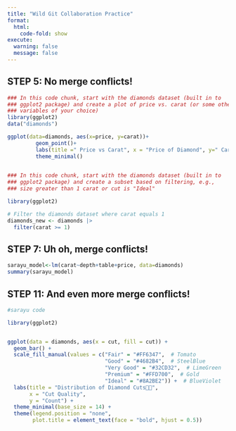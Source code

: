 ```yaml
---
title: "Wild Git Collaboration Practice"
format: 
  html:
    code-fold: show
execute: 
  warning: false
  message: false
---
```



## STEP 5: No merge conflicts!

```r
### In this code chunk, start with the diamonds dataset (built in to
### ggplot2 package) and create a plot of price vs. carat (or some other
### variables of your choice)
library(ggplot2)
data("diamonds")

ggplot(data=diamonds, aes(x=price, y=carat))+
         geom_point()+
         labs(title =" Price vs Carat", x = "Price of Diamond", y=" Carat")+
         theme_minimal()
       


```

```r
### In this code chunk, start with the diamonds dataset (built in to
### ggplot2 package) and create a subset based on filtering, e.g., 
### size greater than 1 carat or cut is "Ideal"

library(ggplot2)

# Filter the diamonds dataset where carat equals 1
diamonds_new <- diamonds |> 
  filter(carat >= 1)


```

## STEP 7: Uh oh, merge conflicts!

```r

sarayu_model<-lm(carat~depth+table+price, data=diamonds)
summary(sarayu_model)

```

## STEP 11: And even more merge conflicts!

```r
#sarayu code

library(ggplot2)


ggplot(data = diamonds, aes(x = cut, fill = cut)) + 
  geom_bar() +  
  scale_fill_manual(values = c("Fair" = "#FF6347",  # Tomato
                               "Good" = "#4682B4",  # SteelBlue
                               "Very Good" = "#32CD32",  # LimeGreen
                               "Premium" = "#FFD700",  # Gold
                               "Ideal" = "#8A2BE2")) +  # BlueViolet
  labs(title = "Distribution of Diamond Cuts💎💎", 
       x = "Cut Quality", 
       y = "Count") + 
  theme_minimal(base_size = 14) +  
  theme(legend.position = "none",  
        plot.title = element_text(face = "bold", hjust = 0.5))




```
```r



```

